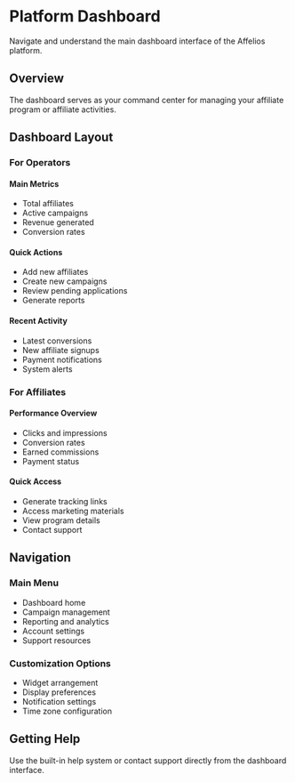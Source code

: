 # Platform Dashboard

Navigate and understand the main dashboard interface of the Affelios platform.

## Overview

The dashboard serves as your command center for managing your affiliate program or affiliate activities.

## Dashboard Layout

### For Operators

#### Main Metrics
- Total affiliates
- Active campaigns
- Revenue generated
- Conversion rates

#### Quick Actions
- Add new affiliates
- Create new campaigns
- Review pending applications
- Generate reports

#### Recent Activity
- Latest conversions
- New affiliate signups
- Payment notifications
- System alerts

### For Affiliates

#### Performance Overview
- Clicks and impressions
- Conversion rates
- Earned commissions
- Payment status

#### Quick Access
- Generate tracking links
- Access marketing materials
- View program details
- Contact support

## Navigation

### Main Menu
- Dashboard home
- Campaign management
- Reporting and analytics
- Account settings
- Support resources

### Customization Options
- Widget arrangement
- Display preferences
- Notification settings
- Time zone configuration

## Getting Help

Use the built-in help system or contact support directly from the dashboard interface.
